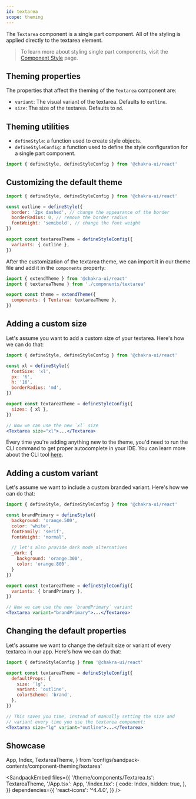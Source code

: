 ```yaml
---
id: textarea
scope: theming
---
```


The `Textarea` component is a single part component. All of the styling is
applied directly to the textarea element.

> To learn more about styling single part components, visit the
> [Component Style](/docs/styled-system/component-style#styling-single-part-components)
> page.

## Theming properties

The properties that affect the theming of the `Textarea` component are:

- `variant`: The visual variant of the textarea. Defaults to `outline`.
- `size`: The size of the textarea. Defaults to `md`.

## Theming utilities

- `defineStyle`: a function used to create style objects.
- `defineStyleConfig`: a function used to define the style configuration for a
  single part component.

```jsx live=false
import { defineStyle, defineStyleConfig } from '@chakra-ui/react'
```

## Customizing the default theme

```jsx live=false
import { defineStyle, defineStyleConfig } from '@chakra-ui/react'

const outline = defineStyle({
  border: '2px dashed', // change the appearance of the border
  borderRadius: 0, // remove the border radius
  fontWeight: 'semibold', // change the font weight
})

export const textareaTheme = defineStyleConfig({
  variants: { outline },
})
```

After the customization of the textarea theme, we can import it in our theme
file and add it in the `components` property:

```jsx live=false
import { extendTheme } from '@chakra-ui/react'
import { textareaTheme } from './components/textarea'

export const theme = extendTheme({
  components: { Textarea: textareaTheme },
})
```

## Adding a custom size

Let's assume you want to add a custom size of your textarea. Here's how we can
do that:

```jsx live=false
import { defineStyle, defineStyleConfig } from '@chakra-ui/react'

const xl = defineStyle({
  fontSize: 'xl',
  px: '6',
  h: '16',
  borderRadius: 'md',
})

export const textareaTheme = defineStyleConfig({
  sizes: { xl },
})

// Now we can use the new `xl` size
<Textarea size="xl">...</Textarea>
```

Every time you're adding anything new to the theme, you'd need to run the CLI
command to get proper autocomplete in your IDE. You can learn more about the CLI
tool [here](/docs/styled-system/cli).

## Adding a custom variant

Let's assume we want to include a custom branded variant. Here's how we can do
that:

```jsx live=false
import { defineStyle, defineStyleConfig } from '@chakra-ui/react'

const brandPrimary = defineStyle({
  background: 'orange.500',
  color: 'white',
  fontFamily: 'serif',
  fontWeight: 'normal',

  // let's also provide dark mode alternatives
  _dark: {
    background: 'orange.300',
    color: 'orange.800',
  }
})

export const textareaTheme = defineStyleConfig({
  variants: { brandPrimary },
})

// Now we can use the new `brandPrimary` variant
<Textarea variant="brandPrimary">...</Textarea>
```

## Changing the default properties

Let's assume we want to change the default size or variant of every textarea in
our app. Here's how we can do that:

```jsx live=false
import { defineStyleConfig } from '@chakra-ui/react'

export const textareaTheme = defineStyleConfig({
  defaultProps: {
    size: 'lg',
    variant: 'outline',
    colorScheme: 'brand',
  },
})

// This saves you time, instead of manually setting the size and
// variant every time you use the textarea component:
<Textarea size="lg" variant="outline">...</Textarea>
```

## Showcase

  App,
  Index,
  TextareaTheme,
} from 'configs/sandpack-contents/component-theming/textarea'

<SandpackEmbed
  files={{
    '/theme/components/Textarea.ts': TextareaTheme,
    '/App.tsx': App,
    '/index.tsx': {
      code: Index,
      hidden: true,
    },
  }}
  dependencies={{
    'react-icons': '^4.4.0',
  }}
/>
